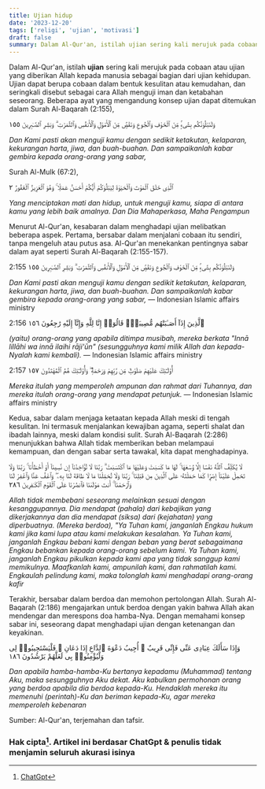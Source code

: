 ```yaml
---
title: Ujian hidup
date: '2023-12-20'
tags: ['religi', 'ujian', 'motivasi']
draft: false
summary: Dalam Al-Qur'an, istilah ujian sering kali merujuk pada cobaan atau ujian yang diberikan Allah kepada manusia sebagai bagian dari ujian kehidupan.
---
```


Dalam Al-Qur'an, istilah **ujian** sering kali merujuk pada cobaan atau ujian yang diberikan Allah kepada manusia sebagai bagian dari ujian kehidupan. Ujian dapat berupa cobaan dalam bentuk kesulitan atau kemudahan, dan seringkali disebut sebagai cara Allah menguji iman dan ketabahan seseorang. Beberapa ayat yang mengandung konsep ujian dapat ditemukan dalam Surah Al-Baqarah (2:155),

وَلَنَبْلُوَنَّكُم بِشَىْءٍۢ مِّنَ ٱلْخَوْفِ وَٱلْجُوعِ وَنَقْصٍۢ مِّنَ ٱلْأَمْوَٰلِ وَٱلْأَنفُسِ وَٱلثَّمَرَٰتِ ۗ وَبَشِّرِ ٱلصَّـٰبِرِينَ ١٥٥

_Dan Kami pasti akan menguji kamu dengan sedikit ketakutan, kelaparan, kekurangan harta, jiwa, dan buah-buahan. Dan sampaikanlah kabar gembira kepada orang-orang yang sabar,_

Surah Al-Mulk (67:2),

ٱلَّذِى خَلَقَ ٱلْمَوْتَ وَٱلْحَيَوٰةَ لِيَبْلُوَكُمْ أَيُّكُمْ أَحْسَنُ عَمَلًۭا ۚ وَهُوَ ٱلْعَزِيزُ ٱلْغَفُورُ ٢

_Yang menciptakan mati dan hidup, untuk menguji kamu, siapa di antara kamu yang lebih baik amalnya. Dan Dia Mahaperkasa, Maha Pengampun_

Menurut Al-Qur'an, kesabaran dalam menghadapi ujian melibatkan beberapa aspek. Pertama, bersabar dalam menjalani cobaan itu sendiri, tanpa mengeluh atau putus asa. Al-Qur'an menekankan pentingnya sabar dalam ayat seperti Surah Al-Baqarah (2:155-157).

2:155
وَلَنَبْلُوَنَّكُم بِشَىْءٍۢ مِّنَ ٱلْخَوْفِ وَٱلْجُوعِ وَنَقْصٍۢ مِّنَ ٱلْأَمْوَٰلِ وَٱلْأَنفُسِ وَٱلثَّمَرَٰتِ ۗ وَبَشِّرِ ٱلصَّـٰبِرِينَ ١٥٥

_Dan Kami pasti akan menguji kamu dengan sedikit ketakutan, kelaparan, kekurangan harta, jiwa, dan buah-buahan. Dan sampaikanlah kabar gembira kepada orang-orang yang sabar,_
— Indonesian Islamic affairs ministry

2:156
ٱلَّذِينَ إِذَآ أَصَـٰبَتْهُم مُّصِيبَةٌۭ قَالُوٓا۟ إِنَّا لِلَّهِ وَإِنَّآ إِلَيْهِ رَٰجِعُونَ ١٥٦

_(yaitu) orang-orang yang apabila ditimpa musibah, mereka berkata "Innā lillāhi wa innā ilaihi rāji'ūn" (sesungguhnya kami milik Allah dan kepada-Nyalah kami kembali)._
— Indonesian Islamic affairs ministry

2:157
أُو۟لَـٰٓئِكَ عَلَيْهِمْ صَلَوَٰتٌۭ مِّن رَّبِّهِمْ وَرَحْمَةٌۭ ۖ وَأُو۟لَـٰٓئِكَ هُمُ ٱلْمُهْتَدُونَ ١٥٧

_Mereka itulah yang memperoleh ampunan dan rahmat dari Tuhannya, dan mereka itulah orang-orang yang mendapat petunjuk._
— Indonesian Islamic affairs ministry

Kedua, sabar dalam menjaga ketaatan kepada Allah meski di tengah kesulitan. Ini termasuk menjalankan kewajiban agama, seperti shalat dan ibadah lainnya, meski dalam kondisi sulit. Surah Al-Baqarah (2:286) menunjukkan bahwa Allah tidak memberikan beban melampaui kemampuan, dan dengan sabar serta tawakal, kita dapat menghadapinya.

لَا يُكَلِّفُ ٱللَّهُ نَفْسًا إِلَّا وُسْعَهَا ۚ لَهَا مَا كَسَبَتْ وَعَلَيْهَا مَا ٱكْتَسَبَتْ ۗ رَبَّنَا لَا تُؤَاخِذْنَآ إِن نَّسِينَآ أَوْ أَخْطَأْنَا ۚ رَبَّنَا وَلَا تَحْمِلْ عَلَيْنَآ إِصْرًۭا كَمَا حَمَلْتَهُۥ عَلَى ٱلَّذِينَ مِن قَبْلِنَا ۚ رَبَّنَا وَلَا تُحَمِّلْنَا مَا لَا طَاقَةَ لَنَا بِهِۦ ۖ وَٱعْفُ عَنَّا وَٱغْفِرْ لَنَا وَٱرْحَمْنَآ ۚ أَنتَ مَوْلَىٰنَا فَٱنصُرْنَا عَلَى ٱلْقَوْمِ ٱلْكَـٰفِرِينَ ٢٨٦

_Allah tidak membebani seseorang melainkan sesuai dengan kesanggupannya. Dia mendapat (pahala) dari kebajikan yang dikerjakannya dan dia mendapat (siksa) dari (kejahatan) yang diperbuatnya. (Mereka berdoa), "Ya Tuhan kami, janganlah Engkau hukum kami jika kami lupa atau kami melakukan kesalahan. Ya Tuhan kami, janganlah Engkau bebani kami dengan beban yang berat sebagaimana Engkau bebankan kepada orang-orang sebelum kami. Ya Tuhan kami, janganlah Engkau pikulkan kepada kami apa yang tidak sanggup kami memikulnya. Maafkanlah kami, ampunilah kami, dan rahmatilah kami. Engkaulah pelindung kami, maka tolonglah kami menghadapi orang-orang kafir_

Terakhir, bersabar dalam berdoa dan memohon pertolongan Allah. Surah Al-Baqarah (2:186) mengajarkan untuk berdoa dengan yakin bahwa Allah akan mendengar dan merespons doa hamba-Nya. Dengan memahami konsep sabar ini, seseorang dapat menghadapi ujian dengan ketenangan dan keyakinan.

وَإِذَا سَأَلَكَ عِبَادِى عَنِّى فَإِنِّى قَرِيبٌ ۖ أُجِيبُ دَعْوَةَ ٱلدَّاعِ إِذَا دَعَانِ ۖ فَلْيَسْتَجِيبُوا۟ لِى وَلْيُؤْمِنُوا۟ بِى لَعَلَّهُمْ يَرْشُدُونَ ١٨٦

_Dan apabila hamba-hamba-Ku bertanya kepadamu (Muhammad) tentang Aku, maka sesungguhnya Aku dekat. Aku kabulkan permohonan orang yang berdoa apabila dia berdoa kepada-Ku. Hendaklah mereka itu memenuhi (perintah)-Ku dan beriman kepada-Ku, agar mereka memperoleh kebenaran_

Sumber: Al-Qur'an, terjemahan dan tafsir.

### Hak cipta[^1]. Artikel ini berdasar ChatGpt & penulis tidak menjamin seluruh akurasi isinya

[^1]: [ChatGpt](https://chat.openai.com)
